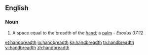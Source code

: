 ==English==

===Noun===
{{en-noun}}

#A space equal to the breadth of the [[hand]]; a [[palm]] - ''Exodus 37:12''

[[et:handbreadth]]
[[io:handbreadth]]
[[ka:handbreadth]]
[[ta:handbreadth]]
[[vi:handbreadth]]
[[zh:handbreadth]]